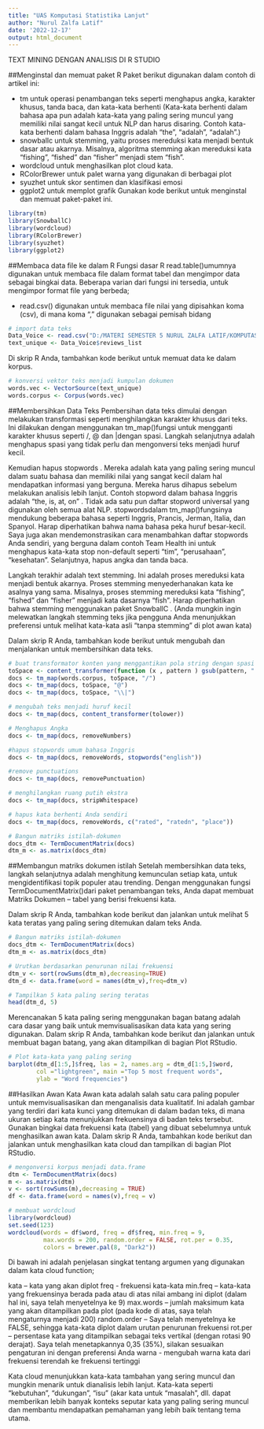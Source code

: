 ---
title: "UAS Komputasi Statistika Lanjut"
author: "Nurul Zalfa Latif"
date: '2022-12-17'
output: html_document
---

TEXT MINING DENGAN ANALISIS DI R STUDIO

##Menginstal dan memuat paket R
Paket berikut digunakan dalam contoh di artikel ini:

- tm untuk operasi penambangan teks seperti menghapus angka, karakter khusus, tanda baca, dan kata-kata berhenti (Kata-kata berhenti dalam bahasa apa pun adalah kata-kata yang paling sering muncul yang memiliki nilai sangat kecil untuk NLP dan harus disaring. Contoh kata-kata berhenti dalam bahasa Inggris adalah "the ”, “adalah”, “adalah”.)
- snowballc untuk stemming, yaitu proses mereduksi kata menjadi bentuk dasar atau akarnya. Misalnya, algoritma stemming akan mereduksi kata “fishing”, “fished” dan “fisher” menjadi stem “fish”.
- wordcloud untuk menghasilkan plot cloud kata.
- RColorBrewer untuk palet warna yang digunakan di berbagai plot
- syuzhet untuk skor sentimen dan klasifikasi emosi
- ggplot2 untuk memplot grafik
Gunakan kode berikut untuk menginstal dan memuat paket-paket ini.

```{r}

library(tm)
library(SnowballC)
library(wordcloud)
library(RColorBrewer)
library(syuzhet)
library(ggplot2)

```

##Membaca data file ke dalam R
Fungsi dasar R read.table()umumnya digunakan untuk membaca file dalam format tabel dan mengimpor data sebagai bingkai data. Beberapa varian dari fungsi ini tersedia, untuk mengimpor format file yang berbeda;

- read.csv() digunakan untuk membaca file nilai yang dipisahkan koma (csv), di mana koma "," digunakan sebagai pemisah bidang

```{r }
# import data teks
Data_Voice <- read.csv("D:/MATERI SEMESTER 5 NURUL ZALFA LATIF/KOMPUTASI STATISTIK LANJUT/Data_Voice.csv", stringsAsFactors=TRUE)
text_unique <- Data_Voice$reviews_list
```

Di skrip R Anda, tambahkan kode berikut untuk memuat data ke dalam korpus.

```{r cars}
# konversi vektor teks menjadi kumpulan dokumen
words.vec <- VectorSource(text_unique)
words.corpus <- Corpus(words.vec)
```

##Membersihkan Data Teks
Pembersihan data teks dimulai dengan melakukan transformasi seperti menghilangkan karakter khusus dari teks. Ini dilakukan dengan menggunakan tm_map()fungsi untuk mengganti karakter khusus seperti /, @ dan |dengan spasi. Langkah selanjutnya adalah menghapus spasi yang tidak perlu dan mengonversi teks menjadi huruf kecil.

Kemudian hapus stopwords . Mereka adalah kata yang paling sering muncul dalam suatu bahasa dan memiliki nilai yang sangat kecil dalam hal mendapatkan informasi yang berguna. Mereka harus dihapus sebelum melakukan analisis lebih lanjut. Contoh stopword dalam bahasa Inggris adalah “the, is, at, on ” . Tidak ada satu pun daftar stopword universal yang digunakan oleh semua alat NLP. stopwordsdalam tm_map()fungsinya mendukung beberapa bahasa seperti Inggris, Prancis, Jerman, Italia, dan Spanyol. Harap diperhatikan bahwa nama bahasa peka huruf besar-kecil. Saya juga akan mendemonstrasikan cara menambahkan daftar stopwords Anda sendiri, yang berguna dalam contoh Team Health ini untuk menghapus kata-kata stop non-default seperti "tim", "perusahaan", "kesehatan". Selanjutnya, hapus angka dan tanda baca.

Langkah terakhir adalah text stemming. Ini adalah proses mereduksi kata menjadi bentuk akarnya. Proses stemming menyederhanakan kata ke asalnya yang sama. Misalnya, proses stemming mereduksi kata “fishing”, “fished” dan “fisher” menjadi kata dasarnya “fish”. Harap diperhatikan bahwa stemming menggunakan paket SnowballC . (Anda mungkin ingin melewatkan langkah stemming teks jika pengguna Anda menunjukkan preferensi untuk melihat kata-kata asli "tanpa stemming" di plot awan kata)

Dalam skrip R Anda, tambahkan kode berikut untuk mengubah dan menjalankan untuk membersihkan data teks.
```{r}
# buat transformator konten yang menggantikan pola string dengan spasi
toSpace <- content_transformer(function (x , pattern ) gsub(pattern, " ", x))
docs <- tm_map(words.corpus, toSpace, "/")
docs <- tm_map(docs, toSpace, "@")
docs <- tm_map(docs, toSpace, "\\|")

# mengubah teks menjadi huruf kecil
docs <- tm_map(docs, content_transformer(tolower))

# Menghapus Angka
docs <- tm_map(docs, removeNumbers)

#hapus stopwords umum bahasa Inggris
docs <- tm_map(docs, removeWords, stopwords("english"))

#remove punctuations
docs <- tm_map(docs, removePunctuation)

# menghilangkan ruang putih ekstra
docs <- tm_map(docs, stripWhitespace)

# hapus kata berhenti Anda sendiri
docs <- tm_map(docs, removeWords, c("rated", "ratedn", "place"))

# Bangun matriks istilah-dokumen
docs_dtm <- TermDocumentMatrix(docs)
dtm_m <- as.matrix(docs_dtm)
```

##Membangun matriks dokumen istilah
Setelah membersihkan data teks, langkah selanjutnya adalah menghitung kemunculan setiap kata, untuk mengidentifikasi topik populer atau trending. Dengan menggunakan fungsi TermDocumentMatrix()dari paket penambangan teks, Anda dapat membuat Matriks Dokumen – tabel yang berisi frekuensi kata.

Dalam skrip R Anda, tambahkan kode berikut dan jalankan untuk melihat 5 kata teratas yang paling sering ditemukan dalam teks Anda.

```{r}
# Bangun matriks istilah-dokumen
docs_dtm <- TermDocumentMatrix(docs)
dtm_m <- as.matrix(docs_dtm)

# Urutkan berdasarkan penurunan nilai frekuensi
dtm_v <- sort(rowSums(dtm_m),decreasing=TRUE)
dtm_d <- data.frame(word = names(dtm_v),freq=dtm_v)

# Tampilkan 5 kata paling sering teratas
head(dtm_d, 5)

```

Merencanakan 5 kata paling sering menggunakan bagan batang adalah cara dasar yang baik untuk memvisualisasikan data kata yang sering digunakan. Dalam skrip R Anda, tambahkan kode berikut dan jalankan untuk membuat bagan batang, yang akan ditampilkan di bagian Plot RStudio.

```{r}
# Plot kata-kata yang paling sering
barplot(dtm_d[1:5,]$freq, las = 2, names.arg = dtm_d[1:5,]$word,
        col ="lightgreen", main ="Top 5 most frequent words",
        ylab = "Word frequencies")

```

##Hasilkan Awan Kata
Awan kata adalah salah satu cara paling populer untuk memvisualisasikan dan menganalisis data kualitatif. Ini adalah gambar yang terdiri dari kata kunci yang ditemukan di dalam badan teks, di mana ukuran setiap kata menunjukkan frekuensinya di badan teks tersebut. Gunakan bingkai data frekuensi kata (tabel) yang dibuat sebelumnya untuk menghasilkan awan kata. Dalam skrip R Anda, tambahkan kode berikut dan jalankan untuk menghasilkan kata cloud dan tampilkan di bagian Plot RStudio.

```{r}
# mengonversi korpus menjadi data.frame
dtm <- TermDocumentMatrix(docs)
m <- as.matrix(dtm)
v <- sort(rowSums(m),decreasing = TRUE)
df <- data.frame(word = names(v),freq = v)

# membuat wordcloud
library(wordcloud)
set.seed(123)
wordcloud(words = df$word, freq = df$freq, min.freq = 9,
          max.words = 200, random.order = FALSE, rot.per = 0.35,
          colors = brewer.pal(8, "Dark2"))

```
Di bawah ini adalah penjelasan singkat tentang argumen yang digunakan dalam kata cloud function;

kata – kata yang akan diplot
freq - frekuensi kata-kata
min.freq – kata-kata yang frekuensinya berada pada atau di atas nilai ambang ini diplot (dalam hal ini, saya telah menyetelnya ke 9)
max.words – jumlah maksimum kata yang akan ditampilkan pada plot (pada kode di atas, saya telah mengaturnya menjadi 200)
random.order – Saya telah menyetelnya ke FALSE, sehingga kata-kata diplot dalam urutan penurunan frekuensi
rot.per – persentase kata yang ditampilkan sebagai teks vertikal (dengan rotasi 90 derajat). Saya telah menetapkannya 0,35 (35%), silakan sesuaikan pengaturan ini dengan preferensi Anda
warna - mengubah warna kata dari frekuensi terendah ke frekuensi tertinggi

Kata cloud menunjukkan kata-kata tambahan yang sering muncul dan mungkin menarik untuk dianalisis lebih lanjut. Kata-kata seperti "kebutuhan", "dukungan", "isu" (akar kata untuk "masalah", dll. dapat memberikan lebih banyak konteks seputar kata yang paling sering muncul dan membantu mendapatkan pemahaman yang lebih baik tentang tema utama.
